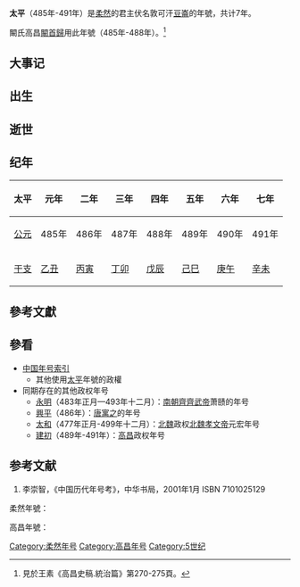 {{Eranamebox|年号=太平
|起讫时间= 485年－491年
|政权= 柔然
|帝王= 伏名敦可汗豆崙
|历时= 7年
|timeline= <timeline>
ImageSize  = width:200 height:50
PlotArea   = width:180 height:30 left:10 bottom:20
TimeAxis   = orientation:horizontal
DateFormat = yyyy
Period     = from:402 till:581
AlignBars  = early
ScaleMajor = increment:53 start:402
Colors =
  id:canvas value:rgb(1,1,0.85)
BackgroundColors = canvas:canvas
PlotData =
  width:15 color:black
  bar:era from:start till:end
  bar:era from:439 till:581 color:green
  bar:era from:402 till:552 color:black
  bar:era from:485 till:491 color:red
  bar:era from:485 till:491 color:blue
</timeline>
|说明= <span style="color: blue">太平</span>在<span style="color: green">北朝</span>、'''柔然汗國'''和<span style="color: blue">伏名敦可汗</span>时期的位置。 
}}

'''太平'''（485年-491年）是[[柔然|柔然]]的君主伏名敦可汗[[豆崙|豆崙]]的年號，共计7年。

闞氏高昌[[闞首歸|闞首歸]]用此年號（485年-488年）。<ref>見於王素《高昌史稿.統治篇》第270-275頁。</ref>

==大事记==

==出生==

==逝世==

==纪年==

{| class="wikitable" 
!太平!!元年!!二年!!三年!!四年!!五年!!六年!!七年
|-
![[公元纪年|公元]]
|485年||486年||487年||488年||489年||490年||491年
|-
![[干支纪年|干支]]
|[[乙丑|乙丑]]||[[丙寅|丙寅]]||[[丁卯|丁卯]]||[[戊辰|戊辰]]||[[己巳|己巳]]||[[庚午|庚午]]||[[辛未|辛未]]
|}

==參考文獻==
<references />

==參看==
*[[中国年号索引|中国年号索引]]
**其他使用[[太平|太平]]年號的政權
*同期存在的其他政权年号
**[[永明|永明]]（483年正月—493年十二月）：[[南朝齊|南朝齊]][[齊武帝|齊武帝]]萧赜的年号
**[[兴平_(唐寓之)|興平]]（486年）：[[唐寓之|唐寓之]]的年号
**[[太和_(北魏孝文帝)|太和]]（477年正月-499年十二月）：[[北魏|北魏]]政权[[北魏孝文帝|北魏孝文帝]]元宏年号
**[[建初_(高昌)|建初]]（489年-491年）：[[高昌|高昌]]政权年号

==参考文献==
# 李崇智，《中国历代年号考》，中华书局，2001年1月 ISBN 7101025129

;柔然年號：
{{年号|[[永康_(柔然)|永康]]|[[中国年号索引|柔然年号]]|[[太安_(柔然)|太安]]}}

;高昌年號：
{{年號|[[永康_(柔然)|永康]]|[[中國年號索引|高昌年號]]|[[建初_(高昌)|建初]]}}

{{魏晋南北朝年号}}
{{高昌年號}}

[[Category:柔然年号|Category:柔然年号]]
[[Category:高昌年号|Category:高昌年号]]
[[Category:5世纪|Category:5世纪]]